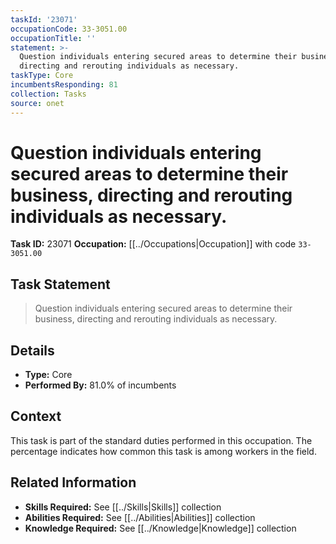 ```yaml
---
taskId: '23071'
occupationCode: 33-3051.00
occupationTitle: ''
statement: >-
  Question individuals entering secured areas to determine their business,
  directing and rerouting individuals as necessary.
taskType: Core
incumbentsResponding: 81
collection: Tasks
source: onet
---
```

# Question individuals entering secured areas to determine their business, directing and rerouting individuals as necessary.

**Task ID:** 23071
**Occupation:** [[../Occupations|Occupation]] with code `33-3051.00`

## Task Statement

> Question individuals entering secured areas to determine their business, directing and rerouting individuals as necessary.

## Details

- **Type:** Core
- **Performed By:** 81.0% of incumbents

## Context

This task is part of the standard duties performed in this occupation. The percentage indicates how common this task is among workers in the field.

## Related Information

- **Skills Required:** See [[../Skills|Skills]] collection
- **Abilities Required:** See [[../Abilities|Abilities]] collection
- **Knowledge Required:** See [[../Knowledge|Knowledge]] collection
